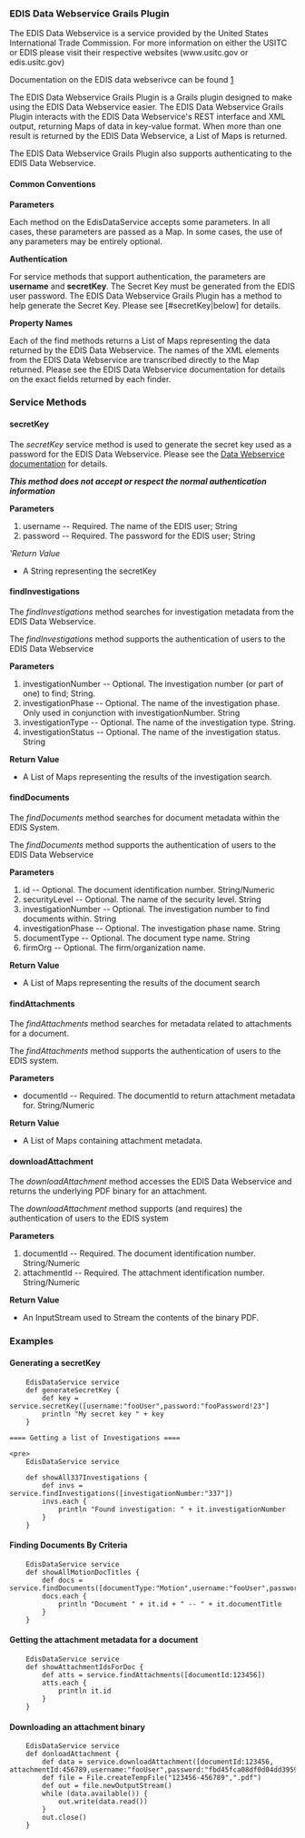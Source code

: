 === EDIS Data Webservice Grails Plugin ===

The EDIS Data Webservice is a service provided by the United States International Trade Commission.   For more information on either the USITC or EDIS please visit their respective websites (www.usitc.gov or edis.usitc.gov)

Documentation on the EDIS data webserivce can be found [http://www.usitc.gov/docket_services/documents/EDIS3WebServiceGuide.pdf|here]

The EDIS Data Webservice Grails Plugin is a Grails plugin designed to make using the EDIS Data Webservice easier.  The EDIS Data Webservice Grails Plugin interacts with the EDIS Data Webservice's REST interface and XML output, returning Maps of data in key-value format.  When more than one result is returned by the EDIS Data Webservice, a List of Maps is returned.

The EDIS Data Webservice Grails Plugin also supports authenticating to the EDIS Data Webservice.  

==== Common Conventions ====

'''Parameters'''

Each method on the EdisDataService accepts some parameters.  In all cases, these parameters are passed as a Map.  In some cases, the use of any parameters may be entirely optional.  

'''Authentication'''

For service methods that support authentication, the parameters are '''username''' and '''secretKey'''.  The Secret Key must be generated from the EDIS user password.  The EDIS Data Webservice Grails Plugin has a method to help generate the Secret Key.  Please see [#secretKey|below] for details.

'''Property Names'''

Each of the find methods returns a List of Maps representing the data returned by the EDIS Data Webservice.  The names of the XML elements from the EDIS Data Webservice are transcribed directly to the Map returned.  Please see the EDIS Data Webservice documentation for details on the exact fields returned by each finder.

=== Service Methods ===

==== secretKey ====

The ''secretKey'' service method is used to generate the secret key used as a password for the EDIS Data Webservice.   Please see the [http://www.usitc.gov/docket_services/documents/EDIS3WebServiceGuide.pdf|EDIS Data Webservice documentation] for details.  

'''''This method does not accept or respect the normal authentication information'''''

'''Parameters'''
# username -- Required.  The name of the EDIS user; String
# password -- Required.  The password for the EDIS user; String

'''Return Value''
* A String representing the secretKey

==== findInvestigations ====

The ''findInvestigations'' method searches for investigation metadata from the EDIS Data Webservice.

The ''findInvestigations'' method supports the authentication of users to the EDIS Data Webservice

'''Parameters'''
# investigationNumber -- Optional.  The investigation number (or part of one) to find;  String.
# investigationPhase -- Optional.  The name of the investigation phase.  Only used in conjunction with investigationNumber.  String
# investigationType -- Optional.  The name of the investigation type.  String.
# investigationStatus -- Optional.  The name of the investigation status.  String

'''Return Value'''
* A List of Maps representing the results of the investigation search.  
  
==== findDocuments ====

The ''findDocuments'' method searches for document metadata within the EDIS System.

The ''findDocuments'' method supports the authentication of users to the EDIS Data Webservice

'''Parameters'''
# id -- Optional.  The document identification number.  String/Numeric
# securityLevel -- Optional.  The name of the security level.  String
# investigationNumber -- Optional.  The investigation number to find documents within.  String
# investigationPhase -- Optional.  The investigation phase name.  String
# documentType -- Optional.  The document type name.  String
# firmOrg -- Optional.  The firm/organization name.

'''Return Value'''
* A List of Maps representing the results of the document search

==== findAttachments ====

The ''findAttachments'' method searches for metadata related to attachments for a document.

The ''findAttachments'' method supports the authentication of users to the EDIS system.

'''Parameters'''
* documentId -- Required.  The documentId to return attachment metadata for.  String/Numeric

'''Return Value'''
* A List of Maps containing attachment metadata.

==== downloadAttachment ====

The ''downloadAttachment'' method accesses the EDIS Data Webservice and returns the underlying PDF binary for an attachment.

The ''downloadAttachment'' method supports (and requires) the authentication of users to the EDIS system

'''Parameters'''
# documentId -- Required.  The document identification number.  String/Numeric
# attachmentId -- Required.  The attachment identification number.  String/Numeric

'''Return Value'''
* An InputStream used to Stream the contents of the binary PDF. 

=== Examples ===

==== Generating a secretKey ====

<pre>
	EdisDataService service
	def generateSecretKey {
		def key = service.secretKey([username:"fooUser",password:"fooPassword!23"]
		println "My secret key " + key
	}

==== Getting a list of Investigations ====

<pre>
	EdisDataService service
	
	def showAll337Investigations {
		def	invs = service.findInvestigations([investigationNumber:"337"])
		invs.each {
			println "Found investigation: " + it.investigationNumber
		}
	}
</pre>

==== Finding Documents By Criteria ====

<pre>
	EdisDataService service
	def showAllMotionDocTitles {
		def docs = service.findDocuments([documentType:"Motion",username:"fooUser",password:"fbd45fca08df0d04dd3959769089ebbdd8957aff"])
		docs.each {
			println "Document " + it.id + " -- " + it.documentTitle
		}
	}
</pre>

==== Getting the attachment metadata for a document ====

<pre>
	EdisDataService service
	def showAttachmentIdsForDoc {
		def atts = service.findAttachments([documentId:123456])
		atts.each {
			println it.id
		}
	}
</pre>

==== Downloading an attachment binary ====

<pre>
	EdisDataService service
	def donloadAttachment {
		def data = service.downloadAttachment([documentId:123456, attachmentId:456789,username:"fooUser",password:"fbd45fca08df0d04dd3959769089ebbdd8957aff"])
		def file = File.createTempFile("123456-456789",".pdf")
		def out = file.newOutputStream()
		while (data.available()) {
			out.write(data.read())
		}
		out.close()
	}
</pre>
